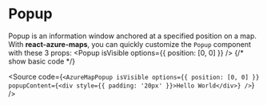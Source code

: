 


<Meta of={PopupStories} />

# Popup
Popup is an information window anchored at a specified position on a map.
With **react-azure-maps**, you can quickly customize the `Popup` component with these 3 props:
<Popup isVisible options={{ position: [0, 0] }} />
{/* show basic code */}

<Source code={`
<AzureMapPopup
    isVisible
    options={{ position: [0, 0] }}
    popupContent={<div style={{ padding: '20px' }}>Hello World</div>}
    />
`} />